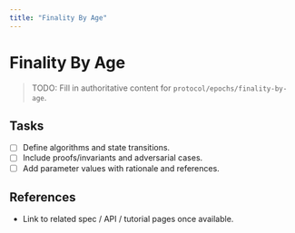 ```yaml
---
title: "Finality By Age"
---
```


# Finality By Age

> TODO: Fill in authoritative content for `protocol/epochs/finality-by-age`.

## Tasks
- [ ] Define algorithms and state transitions.
- [ ] Include proofs/invariants and adversarial cases.
- [ ] Add parameter values with rationale and references.

## References
- Link to related spec / API / tutorial pages once available.
